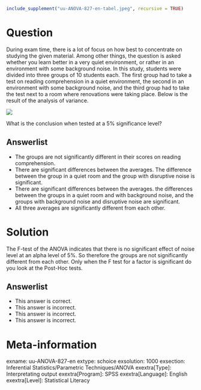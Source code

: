 ```r
include_supplement("uu-ANOVA-827-en-tabel.jpeg", recursive = TRUE)
```

Question
========
  
During exam time, there is a lot of focus on how best to concentrate on studying the given material. Among other things, the question is asked whether you learn better in a very quiet environment, or rather in an environment with some background noise. In this study, students were divided into three groups of 10 students each. The first group had to take a test on reading comprehension in a quiet environment, the second in an environment with some background noise, and the third group had to take the test next to a room where renovations were taking place. Below is the result of the analysis of variance. 

![](uu-ANOVA-827-en-tabel.jpeg)

What is the conclusion when tested at a 5% significance level?

Answerlist
----------
* The groups are not significantly different in their scores on reading comprehension.
* There are significant differences between the averages. The difference between the group in a quiet room and the group with disruptive noise is significant.
* There are significant differences between the averages. the differences between the groups in a quiet room and with background noise, and the groups with background noise and disruptive noise are significant.
* All three averages are significantly different from each other. 

Solution
========
  
The F-test of the ANOVA indicates that there is no significant effect of noise level at an alpha level of 5%. So therefore the groups are not significantly different from each other. Only when the F test for a factor is significant do you look at the Post-Hoc tests.


Answerlist
----------
* This answer is correct.
* This answer is incorrect.
* This answer is incorrect.
* This answer is incorrect.

Meta-information
================
exname: uu-ANOVA-827-en
extype: schoice
exsolution: 1000
exsection: Inferential Statistics/Parametric Techniques/ANOVA
exextra[Type]: Interpretating output
exextra[Program]: SPSS
exextra[Language]: English
exextra[Level]: Statistical Literacy